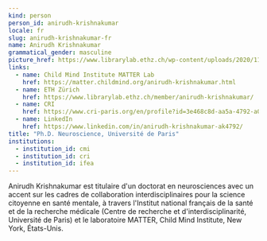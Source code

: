 ```yaml
---
kind: person
person_id: anirudh-krishnakumar
locale: fr
slug: anirudh-krishnakumar-fr
name: Anirudh Krishnakumar
grammatical_gender: masculine
picture_href: https://www.librarylab.ethz.ch/wp-content/uploads/2020/11/Anirudh-Krishnakumar.jpg
links:
  - name: Child Mind Institute MATTER Lab
    href: https://matter.childmind.org/anirudh-krishnakumar.html
  - name: ETH Zürich
    href: https://www.librarylab.ethz.ch/member/anirudh-krishnakumar/
  - name: CRI
    href: https://www.cri-paris.org/en/profile?id=3e468c8d-aa5a-4792-a0ff-4b1e63db4070
  - name: LinkedIn
    href: https://www.linkedin.com/in/anirudh-krishnakumar-ak4792/
title: "Ph.D. Neuroscience, Université de Paris"
institutions:
  - institution_id: cmi
  - institution_id: cri
  - institution_id: ifea
---
```


Anirudh Krishnakumar est titulaire d'un doctorat en neurosciences avec un accent sur les cadres de collaboration interdisciplinaires pour la science citoyenne en santé mentale, à travers l'Institut national français de la santé et de la recherche médicale (Centre de recherche et d'interdisciplinarité, Université de Paris) et le laboratoire MATTER, Child Mind Institute, New York, États-Unis.
